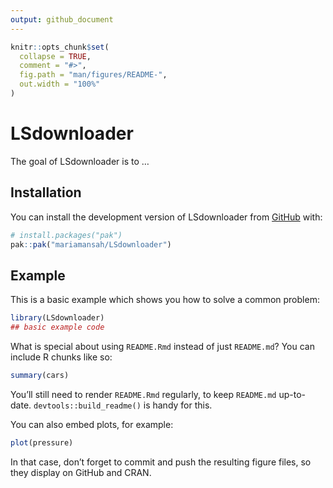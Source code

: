 ```yaml
---
output: github_document
---
```


<!-- README.md is generated from README.Rmd. Please edit that file -->

```r
knitr::opts_chunk$set(
  collapse = TRUE,
  comment = "#>",
  fig.path = "man/figures/README-",
  out.width = "100%"
)
```

# LSdownloader

<!-- badges: start -->
<!-- badges: end -->

The goal of LSdownloader is to ...

## Installation

You can install the development version of LSdownloader from [GitHub](https://github.com/) with:

``` r
# install.packages("pak")
pak::pak("mariamansah/LSdownloader")
```

## Example

This is a basic example which shows you how to solve a common problem:

```r
library(LSdownloader)
## basic example code
```

What is special about using `README.Rmd` instead of just `README.md`? You can include R chunks like so:

```r
summary(cars)
```

You'll still need to render `README.Rmd` regularly, to keep `README.md` up-to-date. `devtools::build_readme()` is handy for this.

You can also embed plots, for example:

```r
plot(pressure)
```

In that case, don't forget to commit and push the resulting figure files, so they display on GitHub and CRAN.
